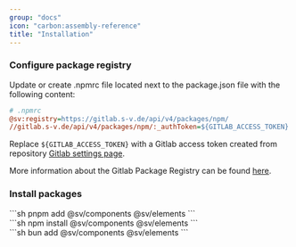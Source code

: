 ```yaml
---
group: "docs"
icon: "carbon:assembly-reference"
title: "Installation"
---
```


### Configure package registry

Update or create .npmrc file located next to the package.json file with the following content:

```ini
# .npmrc
@sv:registry=https://gitlab.s-v.de/api/v4/packages/npm/
//gitlab.s-v.de/api/v4/packages/npm/:_authToken=${GITLAB_ACCESS_TOKEN}
```

Replace `${GITLAB_ACCESS_TOKEN}` with a Gitlab access token created from repository [Gitlab settings page](https://gitlab.s-v.de/sv/sv-frontend-library/mono/-/settings/access_tokens).

More information about the Gitlab Package Registry can be found [here](https://docs.gitlab.com/ee/user/packages/npm_registry/#install-from-the-instance-level).

### Install packages

<Command>
  <div slot="pnpm">
    ```sh
    pnpm add @sv/components @sv/elements
    ```
  </div>
  <div slot="npm">
    ```sh
    npm install @sv/components @sv/elements
    ```
  </div>
  <div slot="bun">
    ```sh
    bun add @sv/components @sv/elements
    ```
  </div>
</Command>

